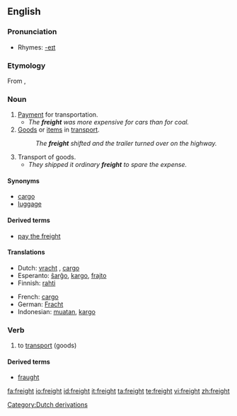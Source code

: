 ==English==

===Pronunciation===
*Rhymes: [[Rhymes:English:-eɪt|-eɪt]]

===Etymology===
From {{etyl|dum}} {{term|vracht|lang=dum}}, {{MLG.}} {{term|vrecht||cost of transport}}

===Noun===
{{en-noun|-}}

# [[payment|Payment]] for transportation.
#*''The '''freight''' was more expensive for cars than for coal.''
# [[Good]]s or [[item]]s in [[transport]].
#:''The '''freight''' shifted and the trailer turned over on the highway.''
# Transport of goods.
#*''They shipped it ordinary '''freight''' to spare the expense.''

====Synonyms====
*[[cargo]]
*[[luggage]]

====Derived terms====
*[[pay the freight]]

====Translations====
{{top}}
*Dutch: [[vracht]] {{f}}, [[cargo]] {{f}}
*Esperanto: [[ŝarĝo]], [[kargo]], [[frajto]]
*Finnish: [[rahti]]
{{mid}}
*French: [[cargo]] {{m}}
*German: [[Fracht]] {{f}}
*Indonesian: [[muat|muatan]], [[kargo]]
{{bottom}}

===Verb===
{{en-verb}}

# {{transitive}} to [[transport]] (goods)

====Derived terms====
*[[fraught]]

[[Category:Dutch derivations]]

[[fa:freight]]
[[io:freight]]
[[id:freight]]
[[it:freight]]
[[ta:freight]]
[[te:freight]]
[[vi:freight]]
[[zh:freight]]